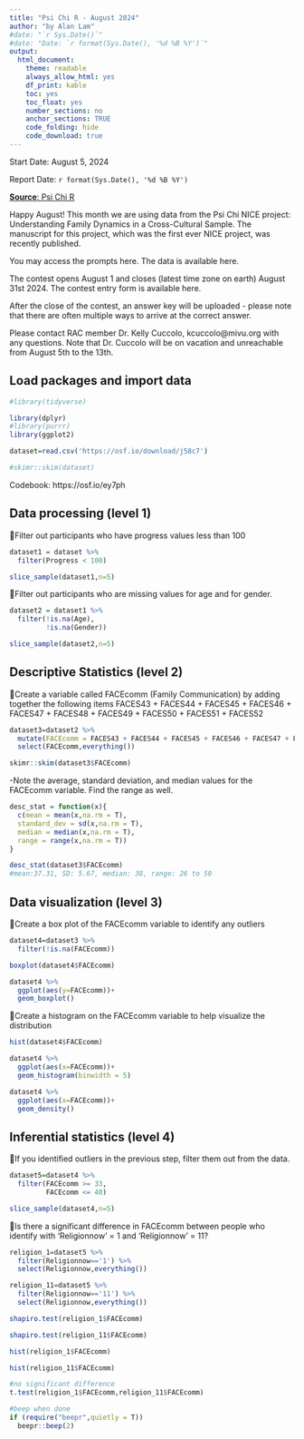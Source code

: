 ```yaml
---
title: "Psi Chi R - August 2024"
author: "by Alan Lam"
#date: "`r Sys.Date()`"
#date: "Date: `r format(Sys.Date(), '%d %B %Y')`" 
output:
  html_document:
    theme: readable
    always_allow_html: yes
    df_print: kable
    toc: yes
    toc_float: yes
    number_sections: no
    anchor_sections: TRUE
    code_folding: hide
    code_download: true
---
```

Start Date: August 5, 2024

Report Date: `r format(Sys.Date(), '%d %B %Y')`

[**Source**: Psi Chi R](https://osf.io/hmbxs/wiki/home/)

Happy August! This month we are using data from the Psi Chi NICE project: Understanding Family Dynamics in a Cross-Cultural Sample. The manuscript for this project, which was the first ever NICE project, was recently published.

You may access the prompts here. The data is available here.

The contest opens August 1 and closes (latest time zone on earth) August 31st 2024. The contest entry form is available here.

After the close of the contest, an answer key will be uploaded - please note that there are often multiple ways to arrive at the correct answer.

Please contact RAC member Dr. Kelly Cuccolo, kcuccolo@mivu.org with any questions. Note that Dr. Cuccolo will be on vacation and unreachable from August 5th to the 13th.

## Load packages and import data

```r
#library(tidyverse)

library(dplyr)
#library(purrr)
library(ggplot2)

dataset=read.csv('https://osf.io/download/j58c7')

```

```r
#skimr::skim(dataset)
```

Codebook: https://osf.io/ey7ph

## Data processing (level 1)
Filter out participants who have progress values less than 100
```r
dataset1 = dataset %>% 
  filter(Progress < 100)

slice_sample(dataset1,n=5)
```

Filter out participants who are missing values for age and for gender. 

```r
dataset2 = dataset1 %>% 
  filter(!is.na(Age),
         !is.na(Gender))

slice_sample(dataset2,n=5)
```

## Descriptive Statistics (level 2)
Create a variable called FACEcomm (Family Communication) by adding together the following items FACES43 + FACES44 + FACES45 + FACES46 + FACES47 + FACES48 + FACES49 + FACES50 + FACES51 + FACES52

```r
dataset3=dataset2 %>% 
  mutate(FACEcomm = FACES43 + FACES44 + FACES45 + FACES46 + FACES47 + FACES48 + FACES49 + FACES50 + FACES51 + FACES52) %>% 
  select(FACEcomm,everything())

skimr::skim(dataset3$FACEcomm)
```

-Note the average, standard deviation, and median values for the FACEcomm variable. Find the range as well.
```r
desc_stat = function(x){
  c(mean = mean(x,na.rm = T),
  standard_dev = sd(x,na.rm = T),
  median = median(x,na.rm = T),
  range = range(x,na.rm = T))
}

desc_stat(dataset3$FACEcomm)
#mean:37.31, SD: 5.67, median: 38, range: 26 to 50
```

## Data visualization (level 3)
Create a box plot of the FACEcomm variable to identify any outliers

```r
dataset4=dataset3 %>% 
  filter(!is.na(FACEcomm))

boxplot(dataset4$FACEcomm)

dataset4 %>% 
  ggplot(aes(y=FACEcomm))+
  geom_boxplot()
```

Create a histogram on the FACEcomm variable to help visualize the distribution 

```r
hist(dataset4$FACEcomm)

dataset4 %>% 
  ggplot(aes(x=FACEcomm))+
  geom_histogram(binwidth = 5)

dataset4 %>% 
  ggplot(aes(x=FACEcomm))+
  geom_density()

```


## Inferential statistics (level 4)

If you identified outliers in the previous step, filter them out from the data.
```r
dataset5=dataset4 %>% 
  filter(FACEcomm >= 33,
         FACEcomm <= 40)

slice_sample(dataset4,n=5)
```

Is there a significant difference in FACEcomm between people who identify with ‘Religionnow’ = 1 and ‘Religionnow’ = 11?

```r
religion_1=dataset5 %>% 
  filter(Religionnow=='1') %>% 
  select(Religionnow,everything())

religion_11=dataset5 %>% 
  filter(Religionnow=='11') %>% 
  select(Religionnow,everything())

shapiro.test(religion_1$FACEcomm)

shapiro.test(religion_11$FACEcomm)

hist(religion_1$FACEcomm)

hist(religion_11$FACEcomm)
```

```r
#no significant difference
t.test(religion_1$FACEcomm,religion_11$FACEcomm)
```



```r
#beep when done
if (require("beepr",quietly = T))
  beepr::beep(2)
```
